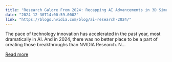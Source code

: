 ```yaml
---
title: "Research Galore From 2024: Recapping AI Advancements in 3D Simulation, Climate Science and Audio Engineering"
date: "2024-12-30T14:00:59.000Z"
link: "https://blogs.nvidia.com/blog/ai-research-2024/"
---
```


The pace of technology innovation has accelerated in the past year, most dramatically in AI. And in 2024, there was no better place to be a part of creating those breakthroughs than NVIDIA Research. N...

[Read more](https://blogs.nvidia.com/blog/ai-research-2024/)
